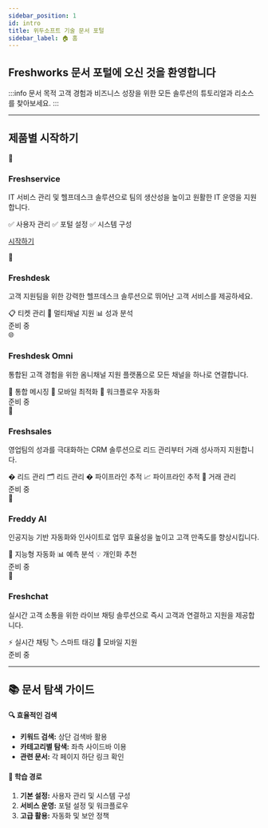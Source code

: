 ```yaml
---
sidebar_position: 1
id: intro
title: 위두소프트 기술 문서 포털
sidebar_label: 🏠 홈
---
```


## Freshworks 문서 포털에 오신 것을 환영합니다

:::info 문서 목적
고객 경험과 비즈니스 성장을 위한 모든 솔루션의 튜토리얼과 리소스를 찾아보세요.
:::

---

## 제품별 시작하기

<div className="product-grid">

<div className="product-card available">
  <div className="card-icon">🎫</div>
  <h3>Freshservice</h3>
  <p>IT 서비스 관리 및 헬프데스크 솔루션으로 팀의 생산성을 높이고 원활한 IT 운영을 지원합니다.</p>
  <div className="card-features">
    <span>✅ 사용자 관리</span>
    <span>✅ 포털 설정</span>
    <span>✅ 시스템 구성</span>
  </div>

  <a href="/freshservice/getting-started/user-management/understanding-agents" className="card-button primary">시작하기</a>
</div>

<div className="product-card coming-soon">
  <div className="card-icon">📧</div>
  <h3>Freshdesk</h3>
  <p>고객 지원팀을 위한 강력한 헬프데스크 솔루션으로 뛰어난 고객 서비스를 제공하세요.</p>
  <div className="card-features">
    <span>📋 티켓 관리</span>
    <span>📡 멀티채널 지원</span>
    <span>📊 성과 분석</span>
  </div>
  <div className="card-button disabled">준비 중</div>
</div>

<div className="product-card coming-soon">
  <div className="card-icon">🌐</div>
  <h3>Freshdesk Omni</h3>
  <p>통합된 고객 경험을 위한 옴니채널 지원 플랫폼으로 모든 채널을 하나로 연결합니다.</p>
  <div className="card-features">
    <span>💬 통합 메시징</span>
    <span>📱 모바일 최적화</span>
    <span>🔄 워크플로우 자동화</span>
  </div>
  <div className="card-button disabled">준비 중</div>
</div>

<div className="product-card coming-soon">
  <div className="card-icon">💼</div>
  <h3>Freshsales</h3>
  <p>영업팀의 성과를 극대화하는 CRM 솔루션으로 리드 관리부터 거래 성사까지 지원합니다.</p>
  <div className="card-features">
    <span>� 리드 관리</span>
    <span>🗂️ 리드 관리</span>
    <span>� 파이프라인 추적</span>
    <span>📈 파이프라인 추적</span>
    <span>🤝 거래 관리</span>
  </div>
  <div className="card-button disabled">준비 중</div>
</div>

<div className="product-card coming-soon">
  <div className="card-icon">🤖</div>
  <h3>Freddy AI</h3>
  <p>인공지능 기반 자동화와 인사이트로 업무 효율성을 높이고 고객 만족도를 향상시킵니다.</p>
  <div className="card-features">
    <span>🧠 지능형 자동화</span>
    <span>📊 예측 분석</span>
    <span>💡 개인화 추천</span>
  </div>
  <div className="card-button disabled">준비 중</div>
</div>

<div className="product-card coming-soon">
  <div className="card-icon">💬</div>
  <h3>Freshchat</h3>
  <p>실시간 고객 소통을 위한 라이브 채팅 솔루션으로 즉시 고객과 연결하고 지원을 제공합니다.</p>
  <div className="card-features">
    <span>⚡ 실시간 채팅</span>
    <span>🏷️ 스마트 태깅</span>
    <span>📱 모바일 지원</span>
  </div>
  <div className="card-button disabled">준비 중</div>
</div>

</div>

---

## 📚 문서 탐색 가이드

<div className="guide-section">
  <div className="guide-card">
    <h4>🔍 효율적인 검색</h4>
    <ul>
      <li><strong>키워드 검색:</strong> 상단 검색바 활용</li>
      <li><strong>카테고리별 탐색:</strong> 좌측 사이드바 이용</li>
      <li><strong>관련 문서:</strong> 각 페이지 하단 링크 확인</li>
    </ul>
  </div>
  
  <div className="guide-card">
  <h4>🧭 학습 경로</h4>
    <ol>
      <li><strong>기본 설정:</strong> 사용자 관리 및 시스템 구성</li>
      <li><strong>서비스 운영:</strong> 포털 설정 및 워크플로우</li>
      <li><strong>고급 활용:</strong> 자동화 및 보안 정책</li>
    </ol>
  </div>
</div>
